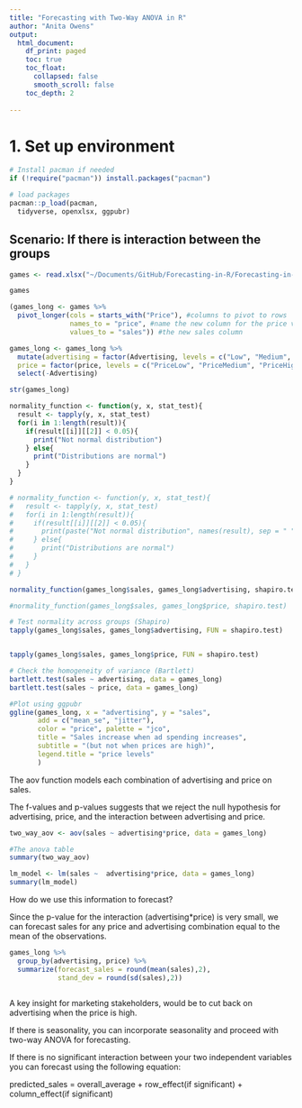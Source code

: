 ```yaml
---
title: "Forecasting with Two-Way ANOVA in R"
author: "Anita Owens"
output:
  html_document:
    df_print: paged
    toc: true
    toc_float:
      collapsed: false
      smooth_scroll: false
    toc_depth: 2
      
---
```



# 1. Set up environment

```r
# Install pacman if needed
if (!require("pacman")) install.packages("pacman")

# load packages
pacman::p_load(pacman,
  tidyverse, openxlsx, ggpubr)
```



## Scenario: If there is interaction between the groups


```r
games <- read.xlsx("~/Documents/GitHub/Forecasting-in-R/Forecasting-in-R/datasets/games.xlsx", sheet = 3)
```


```r
games
```

```r
(games_long <- games %>% 
  pivot_longer(cols = starts_with("Price"), #columns to pivot to rows
               names_to = "price", #name the new column for the price variable
               values_to = "sales")) #the new sales column
```

```r
games_long <- games_long %>% 
  mutate(advertising = factor(Advertising, levels = c("Low", "Medium", "High")),
  price = factor(price, levels = c("PriceLow", "PriceMedium", "PriceHigh"))) %>% 
  select(-Advertising)

str(games_long)
```

```r

normality_function <- function(y, x, stat_test){
  result <- tapply(y, x, stat_test)
  for(i in 1:length(result)){
    if(result[[i]][[2]] < 0.05){
      print("Not normal distribution")
    } else{
      print("Distributions are normal")
    }
  }
}

# normality_function <- function(y, x, stat_test){
#   result <- tapply(y, x, stat_test)
#   for(i in 1:length(result)){
#     if(result[[i]][[2]] < 0.05){
#       print(paste("Not normal distribution", names(result), sep = " "))
#     } else{
#       print("Distributions are normal")
#     }
#   }
# }

normality_function(games_long$sales, games_long$advertising, shapiro.test)

#normality_function(games_long$sales, games_long$price, shapiro.test)
```


```r
# Test normality across groups (Shapiro)
tapply(games_long$sales, games_long$advertising, FUN = shapiro.test)


tapply(games_long$sales, games_long$price, FUN = shapiro.test)
```

```r
# Check the homogeneity of variance (Bartlett)
bartlett.test(sales ~ advertising, data = games_long)
bartlett.test(sales ~ price, data = games_long)
```


```r
#Plot using ggpubr
ggline(games_long, x = "advertising", y = "sales", 
       add = c("mean_se", "jitter"),
       color = "price", palette = "jco",
       title = "Sales increase when ad spending increases",
       subtitle = "(but not when prices are high)",
       legend.title = "price levels"
       )
```



The aov function models each combination of advertising and price on sales.

The f-values and p-values suggests that we reject the null hypothesis for advertising, price, and the interaction between advertising and price.

```r
two_way_aov <- aov(sales ~ advertising*price, data = games_long)

#The anova table
summary(two_way_aov)
```


```r
lm_model <- lm(sales ~  advertising*price, data = games_long)
summary(lm_model)
```


How do we use this information to forecast?

Since the p-value for the interaction (advertising*price) is very small, we can forecast sales for any price and advertising combination equal to the mean of the observations.

```r
games_long %>% 
  group_by(advertising, price) %>% 
  summarize(forecast_sales = round(mean(sales),2),
            stand_dev = round(sd(sales),2))
```

```r

```



A key insight for marketing stakeholders, would be to cut back on advertising when the price is high.

If there is seasonality, you can incorporate seasonality and proceed with two-way ANOVA for forecasting.

If there is no significant interaction between your two independent variables you can forecast using the following equation:

predicted_sales = overall_average + row_effect(if significant) +
column_effect(if significant)
